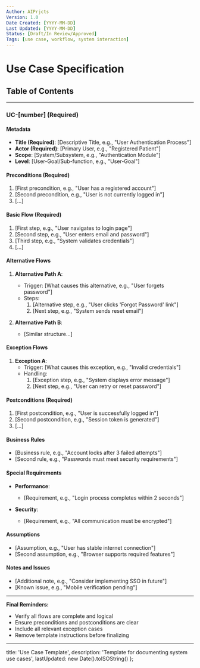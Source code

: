---
Author: AIPrjcts
Version: 1.0
Date Created: [YYYY-MM-DD]
Last Updated: [YYYY-MM-DD]
Status: [Draft/In Review/Approved]
Tags: [use case, workflow, system interaction]
---

<!--
Definition of this template:

- Use Cases are formal documents describing how users interact with a system to achieve specific goals.
- They detail complete flows of actions, including main paths, alternative scenarios, and failure cases.
- Use Cases are more comprehensive than user stories and focus on step-by-step interactions.

Instructions for this template:

- Copy and rename this file when creating new use cases.
- Replace all placeholders within square brackets [] with specific content.
- Examples are provided within the placeholders for guidance.
- Remove any instructional comments from the final document.
- Fields marked with **(Required)** are mandatory.

Metadata Tags (for AI tools and searchability):

- DocumentType: UseCase
-->

# Use Case Specification

## Table of Contents

<!--
Example:
- [UC-01: Patient Login Process](#uc-01)
- [UC-02: Health Record Access](#uc-02)
-->

---

### UC-[number] **(Required)**

#### Metadata

- **Title (Required)**: [Descriptive Title, e.g., "User Authentication Process"]
- **Actor (Required)**: [Primary User, e.g., "Registered Patient"]
- **Scope**: [System/Subsystem, e.g., "Authentication Module"]
- **Level**: [User-Goal/Sub-function, e.g., "User-Goal"]

#### Preconditions **(Required)**

1. [First precondition, e.g., "User has a registered account"]
2. [Second precondition, e.g., "User is not currently logged in"]
3. [...]

#### Basic Flow **(Required)**

1. [First step, e.g., "User navigates to login page"]
2. [Second step, e.g., "User enters email and password"]
3. [Third step, e.g., "System validates credentials"]
4. [...]

#### Alternative Flows

1. **Alternative Path A**:
   - Trigger: [What causes this alternative, e.g., "User forgets password"]
   - Steps:
     1. [Alternative step, e.g., "User clicks 'Forgot Password' link"]
     2. [Next step, e.g., "System sends reset email"]

2. **Alternative Path B**:
   - [Similar structure...]

#### Exception Flows

1. **Exception A**:
   - Trigger: [What causes this exception, e.g., "Invalid credentials"]
   - Handling:
     1. [Exception step, e.g., "System displays error message"]
     2. [Next step, e.g., "User can retry or reset password"]

#### Postconditions **(Required)**

1. [First postcondition, e.g., "User is successfully logged in"]
2. [Second postcondition, e.g., "Session token is generated"]
3. [...]

#### Business Rules

- [Business rule, e.g., "Account locks after 3 failed attempts"]
- [Second rule, e.g., "Passwords must meet security requirements"]

#### Special Requirements

- **Performance**:
  - [Requirement, e.g., "Login process completes within 2 seconds"]
  
- **Security**:
  - [Requirement, e.g., "All communication must be encrypted"]

#### Assumptions

- [Assumption, e.g., "User has stable internet connection"]
- [Second assumption, e.g., "Browser supports required features"]

#### Notes and Issues

- [Additional note, e.g., "Consider implementing SSO in future"]
- [Known issue, e.g., "Mobile verification pending"]

---

**Final Reminders:**

- Verify all flows are complete and logical
- Ensure preconditions and postconditions are clear
- Include all relevant exception cases
- Remove template instructions before finalizing

---

  title: 'Use Case Template',
  description: 'Template for documenting system use cases',
  lastUpdated: new Date().toISOString()
};